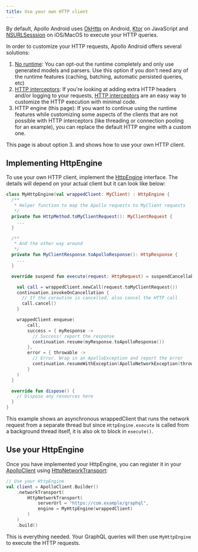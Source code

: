 ```yaml
---
title: Use your own HTTP client
---
```


By default, Apollo Android uses [OkHttp](https://square.github.io/okhttp/) on Android, [Ktor](https://ktor.io/) on JavaScript and [NSURLSesssion](https://developer.apple.com/documentation/foundation/nsurlsession) on iOS/MacOS to execute your HTTP queries.

In order to customize your HTTP requests, Apollo Android offers several solutions:

1. [No runtime](no-runtime): You can opt-out the runtime completely and only use generated models and parsers. Use this option if you don't need any of the runtime features (caching, batching, automatic persisted queries, etc)
2. [HTTP interceptors](interceptors-http): If you're looking at adding extra HTTP headers and/or logging to your requests, [HTTP interceptors](interceptors-http) are an easy way to customize the HTTP execution with minimal code.
3. HTTP engine (this page): If you want to continue using the runtime features while customizing some aspects of the clients that are not possible with HTTP interceptors (like threading or connection pooling for an example), you can replace the default HTTP engine with a custom one.

This page is about option 3. and shows how to use your own HTTP client.

## Implementing HttpEngine

To use your own HTTP client, implement the [HttpEngine](https://apollographql.github.io/apollo-android/kdoc/apollo-runtime/com.apollographql.apollo3.network.http/-http-engine/index.html) interface. The details will depend on your actual client but it can look like below:

```kotlin
class MyHttpEngine(val wrappedClient: MyClient) : HttpEngine {
  /**
   * Helper function to map the Apollo requests to MyClient requests
   */
  private fun HttpMethod.toMyClientRequest(): MyClientRequest {
    ...
  }

  /**
   * And the other way around
   */
  private fun MyClientResponse.toApolloResponse(): HttpResponse {
    ...
  }

  override suspend fun execute(request: HttpRequest) = suspendCancellableCoroutine { continuation ->

    val call = wrappedClient.newCall(request.toMyClientRequest())
    continuation.invokeOnCancellation {
      // If the coroutine is cancelled, also cancel the HTTP call
      call.cancel()
    }

    wrappedClient.enqueue(
        call,
        success = { myResponse ->
          // Success! report the response
          continuation.resume(myResponse.toApolloResponse())
        },
        error = { throwable ->
          // Error. Wrap in an ApolloException and report the error
          continuation.resumeWithException(ApolloNetworkException(throwable))
        }
    )
  }

  override fun dispose() {
    // Dispose any resources here
  }
}
```

This example shows an asynchronous wrappedClient that runs the network request from a separate thread but since `HttpEngine.execute` is called from a background thread itself, it is also ok to block in `execute()`.

## Use your HttpEngine

Once you have implemented your HttpEngine, you can register it in your [ApolloClient](https://apollographql.github.io/apollo-android/kdoc/apollo-runtime/com.apollographql.apollo3/-apollo-client/index.html) using [HttpNetworkTransport](https://apollographql.github.io/apollo-android/kdoc/apollo-runtime/com.apollographql.apollo3.network.http/-http-network-transport/index.html):

```kotlin
// Use your HttpEngine
val client = ApolloClient.Builder()
    .networkTransport(
        HttpNetworkTransport(
            serverUrl = "https://com.example/graphql",
            engine = MyHttpEngine(wrappedClient)
        )
    )
    .build()
```

This is everything needed. Your GraphQL queries will then use `MyHttpEngine` to execute the HTTP requests.



